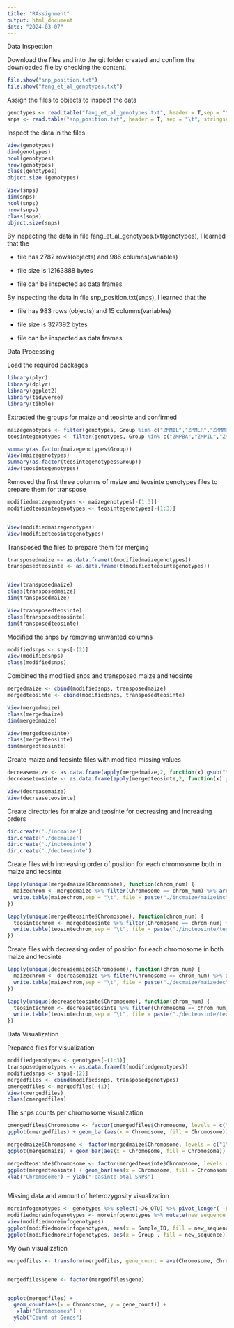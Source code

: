 ```yaml
---
title: "RAssignment"
output: html_document
date: "2024-03-07"
---
```


Data Inspection

Download the files and into the git folder created and confirm the downloaded file by checking the content.

```r
file.show("snp_position.txt")
file.show("fang_et_al_genotypes.txt")

```

Assign the files to objects to inspect the data

```r

genotypes <- read.table("fang_et_al_genotypes.txt", header = T,sep = "\t", stringsAsFactors = T)
snps <- read.table("snp_position.txt", header = T, sep = "\t", stringsAsFactors = F)

```

Inspect the data in the files

```r
View(genotypes)
dim(genotypes) 
ncol(genotypes)
nrow(genotypes)
class(genotypes)
object.size (genotypes)

View(snps)
dim(snps)
ncol(snps)
nrow(snps)
class(snps)
object.size(snps)

```

By inspecting the data in file fang_et_al_genotypes.txt(genotypes), I learned that the

-   file has 2782 rows(objects) and 986 columns(variables)

-   file size is 12163888 bytes

-   file can be inspected as data frames

By inspecting the data in file snp_position.txt(snps), I learned that the

-   file has 983 rows (objects) and 15 columns(variables)

-   file size is 327392 bytes

-   file can be inspected as data frames


Data Processing

Load the required packages

```r
library(plyr)
library(dplyr)
library(ggplot2)
library(tidyverse)
library(tibble)
```

Extracted the groups for maize and teosinte and confirmed

```r
maizegenotypes <- filter(genotypes, Group %in% c("ZMMIL","ZMMLR","ZMMMR"))
teosintegenotypes <- filter(genotypes, Group %in% c("ZMPBA","ZMPIL","ZMPJA"))

summary(as.factor(maizegenotypes$Group))
View(maizegenotypes)
summary(as.factor(teosintegenotypes$Group))
View(teosintegenotypes)

```

Removed the first three columns of maize and teosinte genotypes files to prepare them for transpose

```r
modifiedmaizegenotypes <- maizegenotypes[-(1:3)]
modifiedteosintegenotypes <- teosintegenotypes[-(1:3)]


View(modifiedmaizegenotypes)
View(modifiedteosintegenotypes)

```

Transposed the files to prepare them for merging

```r
transposedmaize <- as.data.frame(t(modifiedmaizegenotypes))
transposedteosinte <- as.data.frame(t(modifiedteosintegenotypes))


View(transposedmaize)
class(transposedmaize)
dim(transposedmaize)

View(transposedteosinte)
class(transposedteosinte)
dim(transposedteosinte)

```

Modified the snps by removing unwanted columns

```r
modifiedsnps <- snps[-(2)]
View(modifiedsnps)
class(modifiedsnps)
```

Combined the modified snps and transposed maize and teosinte

```r
mergedmaize <- cbind(modifiedsnps, transposedmaize)
mergedteosinte <- cbind(modifiedsnps, transposedteosinte)

View(mergedmaize)
class(mergedmaize)
dim(mergedmaize)

View(mergedteosinte)
class(mergedteosinte)
dim(mergedteosinte)


```


Create maize and teosinte files with modified missing values 

```r
decreasemaize <- as.data.frame(apply(mergedmaize,2, function(x) gsub("\\?/\\?", "-/-", x)))
decreaseteosinte <- as.data.frame(apply(mergedteosinte,2, function(x) gsub("\\?/\\?", "-/-", x)))

View(decreasemaize)
View(decreaseteosinte)


```


Create directories for maize and teosinte for decreasing and increasing orders

```r
dir.create('./incmaize') 
dir.create('./decmaize')
dir.create('./incteosinte')
dir.create('./decteosinte')

```


Create files with increasing order of position for each chromosome both in maize and teosinte

```r
lapply(unique(mergedmaize$Chromosome), function(chrom_num) {
  maizechrom <- mergedmaize %>% filter(Chromosome == chrom_num) %>% arrange(Position)
  write.table(maizechrom,sep = "\t", file = paste("./incmaize/maizeinc", chrom_num, sep = "_"), quote = FALSE)
})

lapply(unique(mergedteosinte$Chromosome), function(chrom_num) {
  teosintechrom <- mergedteosinte %>% filter(Chromosome == chrom_num) %>% arrange(Position)
  write.table(teosintechrom,sep = "\t", file = paste("./incteosinte/teosinteinc", chrom_num, sep = "_"), quote = FALSE)
})


```

Create files with decreasing order of position for each chromosome in both maize and teosinte

```r
lapply(unique(decreasemaize$Chromosome), function(chrom_num) {
  maizechrom <- decreasemaize %>% filter(Chromosome == chrom_num) %>% arrange(Position)
  write.table(maizechrom,sep = "\t", file = paste("./decmaize/maizedec", chrom_num, sep = "_"), quote = FALSE)
})

lapply(unique(decreaseteosinte$Chromosome), function(chrom_num) {
  teosintechrom <- decreaseteosinte %>% filter(Chromosome == chrom_num) %>% arrange(Position)
  write.table(teosintechrom,sep = "\t", file = paste("./decteosinte/teosintedec", chrom_num, sep = "_"), quote = FALSE)
})

```

Data Visualization

Prepared files for visualization
```r
modifiedgenotypes <- genotypes[-(1:3)]
transposedgenotypes <- as.data.frame(t(modifiedgenotypes))
modifiedsnps <- snps[-(2)]
mergedfiles <- cbind(modifiedsnps, transposedgenotypes)
cmergedfiles <- mergedfiles[-(1)]
View(cmergedfiles)
class(cmergedfiles)

```


The snps counts per chromosome visualization

```r
cmergedfiles$Chromosome <- factor(cmergedfiles$Chromosome, levels = c("1", "2", "3", "4", "5", "6", "7", "8", "9", "10", "unknown", "multiple", "NA"))
ggplot(cmergedfiles) + geom_bar(aes(x = Chromosome, fill = Chromosome)) + scale_fill_manual(values = rainbow(length(levels(cmergedfiles$Chromosome)))) + xlab("Chromosome") + ylab("AllTotal SNPs")

mergedmaize$Chromosome <- factor(mergedmaize$Chromosome, levels = c("1", "2", "3", "4", "5", "6", "7", "8", "9", "10", "unknown", "multiple", "NA"))
ggplot(mergedmaize) + geom_bar(aes(x = Chromosome, fill = Chromosome)) + scale_fill_manual(values = rainbow(length(levels(mergedmaize$Chromosome)))) + xlab("Chromosome") + ylab("MaizeTotal SNPs")

mergedteosinte$Chromosome <- factor(mergedteosinte$Chromosome, levels = c("1", "2", "3", "4", "5", "6", "7", "8", "9", "10", "unknown", "multiple", "NA"))
ggplot(mergedteosinte) + geom_bar(aes(x = Chromosome, fill = Chromosome)) + scale_fill_manual(values = rainbow(length(levels(mergedteosinte$Chromosome)))) +
xlab("Chromosome") + ylab("TeasinteTotal SNPs")



```

Missing data and amount of heterozygosity visualization

```r

moreinfogenotypes <- genotypes %>% select(-JG_OTU) %>% pivot_longer( -Sample_ID: -Group, names_to = "SNP_ID", values_to = "Sequence")
modifiedmoreinfogenotypes <- moreinfogenotypes %>% mutate(new_sequence = ifelse(Sequence %in% c("A/A", "T/T", "C/C", "G/G"), "Homozygous", ifelse(Sequence == "?/?", "Missing", "Heterozygous"))) 
view(modifiedmoreinfogenotypes)
ggplot(modifiedmoreinfogenotypes, aes(x = Sample_ID, fill = new_sequence)) + ggtitle("Heterozygosity Plot") + geom_bar(position = "fill") + theme_bw() + labs(x = "Sample ID", y = "Proportion")
ggplot(modifiedmoreinfogenotypes, aes(x = Group , fill = new_sequence)) + geom_bar(position = "fill") + ggtitle("Heterozygosity by Groups ") +  theme_bw() + theme(axis.text.x = element_text(angle = 90))+ labs(y = "Proportion")


```
My own visualization


```r

mergedfiles <- transform(mergedfiles, gene_count = ave(Chromosome, Chromosome, FUN = length))


mergedfiles$gene <- factor(mergedfiles$gene)


ggplot(mergedfiles) +
  geom_count(aes(x = Chromosome, y = gene_count)) +
   xlab("Chromosomes") +
  ylab("Count of Genes")


```


```r


```

```r

```
